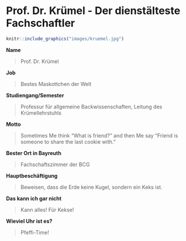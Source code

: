 # Prof. Dr. Krümel - Der dienstälteste Fachschaftler {#kruemel}

```r
knitr::include_graphics("images/kruemel.jpg")
```

**Name**

> Prof. Dr. Krümel

**Job**

> Bestes Maskottchen der Welt

**Studiengang/Semester**

> Professur für allgemeine Backwissenschaften, Leitung des Krümellehrstuhls

**Motto**

> Sometimes Me think "What is friend?" and then Me say "Friend is someone to share the last cookie with."

**Bester Ort in Bayreuth**

> Fachschaftszimmer der BCG

**Hauptbeschäftigung**

> Beweisen, dass die Erde keine Kugel, sondern ein Keks ist.

**Das kann ich gar nicht**

> Kann alles! Für Kekse!

**Wieviel Uhr ist es?**

> Pfeffi-Time!